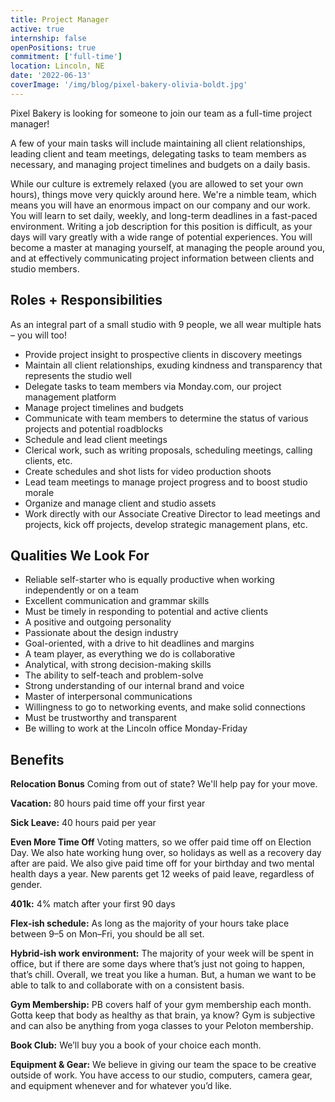 ```yaml
---
title: Project Manager
active: true
internship: false
openPositions: true
commitment: ['full-time']
location: Lincoln, NE
date: '2022-06-13'
coverImage: '/img/blog/pixel-bakery-olivia-boldt.jpg'
---
```


Pixel Bakery is looking for someone to join our team as a full-time project manager!

A few of your main tasks will include maintaining all client relationships, leading client and team meetings, delegating tasks to team members as necessary, and managing project timelines and budgets on a daily basis.

While our culture is extremely relaxed (you are allowed to set your own hours), things move very quickly around here. We're a nimble team, which means you will have an enormous impact on our company and our work. You will learn to set daily, weekly, and long-term deadlines in a fast-paced environment. Writing a job description for this position is difficult, as your days will vary greatly with a wide range of potential experiences. You will become a master at managing yourself, at managing the people around you, and at effectively communicating project information between clients and studio members.

## Roles + Responsibilities

As an integral part of a small studio with 9 people, we all wear multiple hats – you will too!

- Provide project insight to prospective clients in discovery meetings
- Maintain all client relationships, exuding kindness and transparency that represents the studio well
- Delegate tasks to team members via Monday.com, our project management platform
- Manage project timelines and budgets
- Communicate with team members to determine the status of various projects and potential roadblocks
- Schedule and lead client meetings
- Clerical work, such as writing proposals, scheduling meetings, calling clients, etc.
- Create schedules and shot lists for video production shoots
- Lead team meetings to manage project progress and to boost studio morale
- Organize and manage client and studio assets
- Work directly with our Associate Creative Director to lead meetings and projects, kick off projects, develop strategic management plans, etc.

## Qualities We Look For

- Reliable self-starter who is equally productive when working independently or on a team
- Excellent communication and grammar skills
- Must be timely in responding to potential and active clients
- A positive and outgoing personality
- Passionate about the design industry
- Goal-oriented, with a drive to hit deadlines and margins
- A team player, as everything we do is collaborative
- Analytical, with strong decision-making skills
- The ability to self-teach and problem-solve
- Strong understanding of our internal brand and voice
- Master of interpersonal communications
- Willingness to go to networking events, and make solid connections
- Must be trustworthy and transparent
- Be willing to work at the Lincoln office Monday-Friday

## Benefits

**Relocation Bonus** Coming from out of state? We'll help pay for your move.

**Vacation:** 80 hours paid time off your first year

**Sick Leave:** 40 hours paid per year

**Even More Time Off** Voting matters, so we offer paid time off on Election Day. We also hate working hung over, so holidays as well as a recovery day after are paid. We also give paid time off for your birthday and two mental health days a year. New parents get 12 weeks of paid leave, regardless of gender.

**401k:** 4% match after your first 90 days

**Flex-ish schedule:** As long as the majority of your hours take place between 9–5 on Mon–Fri, you should be all set.

**Hybrid-ish work environment:** The majority of your week will be spent in office, but if there are some days where that’s just not going to happen, that’s chill.
Overall, we treat you like a human. But, a human we want to be able to talk to and collaborate with on a consistent basis.

**Gym Membership:** PB covers half of your gym membership each month. Gotta keep that body as healthy as that brain, ya know? Gym is subjective and can also be anything from yoga classes to your Peloton membership.

**Book Club:** We’ll buy you a book of your choice each month.

**Equipment & Gear:** We believe in giving our team the space to be creative outside of work. You have access to our studio, computers, camera gear, and equipment whenever and for whatever you’d like.
